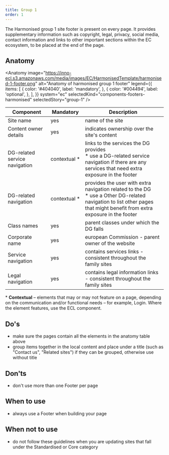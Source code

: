 ```yaml
---
title: Group 1
order: 1
---
```



<Paragraph size="lead">
  The Harmonised group 1 site footer is present on every page. It provides
  supplementary information such as copyright, legal, privacy, social media,
  contact information and links to other important sections within the EC
  ecosystem, to be placed at the end of the page.
</Paragraph>

## Anatomy

<Anatomy
  image="https://inno-ecl.s3.amazonaws.com/media/images/EC/HarmonisedTemplate/harmonised-1-footer.png"
  alt="Anatomy of harmonised group 1 footer"
  legend={{
    items: [
      {
        color: '#404040',
        label: 'mandatory',
      },
      {
        color: '#004494',
        label: 'optional',
      },
    ],
  }}
  system="ec"
  selectedKind="components-footers-harmonised"
  selectedStory="group-1"
/>

| Component                     | Mandatory          | Description                                                                                                                                                                  |
| ----------------------------- | ------------------ | ---------------------------------------------------------------------------------------------------------------------------------------------------------------------------- |
| Site name                     | yes                | name of the site                                                                                                                                                             |
| Content owner details         | yes                | indicates ownership over the site's content                                                                                                                                  |
| DG-related service navigation | contextual&nbsp;\* | links to the services the DG provides<br />\* use a DG-related service navigation if there are any services that need extra exposure in the footer                           |
| DG-related navigation         | contextual&nbsp;\* | provides the user with extra navigation related to the DG<br />\* use a Other DG-related navigation to list other pages that might benefit from extra exposure in the footer |
| Class names                   | yes                | parent classes under which the DG falls                                                                                                                                      |
| Corporate name                | yes                | european Commission - parent owner of the website                                                                                                                            |
| Service navigation            | yes                | contains services links - consistent throughout the family sites                                                                                                             |
| Legal navigation              | yes                | contains legal information links - consistent throughout the family sites                                                                                                    |

<Paragraph size="s">
  * <strong>Contextual</strong> – elements that may or may not feature on a
  page, depending on the communication and/or functional needs – for example,
  Login. Where the element features, use the ECL component.
</Paragraph>

## Do's

- make sure the pages contain all the elements in the anatomy table above
- group items together in the local content and place under a title (such as "Contact us", "Related sites") if they can be grouped, otherwise use without title

## Don'ts

- don't use more than one Footer per page

## When to use

- always use a Footer when building your page

## When not to use

- do not follow these guidelines when you are updating sites that fall under the <Link to="/ec/standardised-template/">Standardised</Link> or <Link to="/ec/core-template/">Core</Link> category
